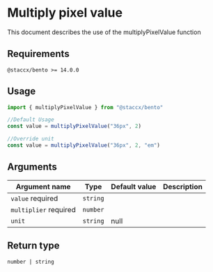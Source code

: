 
<Meta title="math/Multiply pixel value/README" />

# Multiply pixel value

<Subtitle>
  This document describes the use of the multiplyPixelValue function
</Subtitle>

## Requirements

`@staccx/bento >= 14.0.0`

## Usage

```js
import { multiplyPixelValue } from "@staccx/bento"

//Default Usage
const value = multiplyPixelValue("36px", 2)

//Override unit
const value = multiplyPixelValue("36px", 2, "em")
```

## Arguments

| Argument name                                          | Type     | Default value | Description |
| ------------------------------------------------------ | -------- | ------------- | ----------- |
| `value` <Badge status="positive">required</Badge>      | `string` |               |             |
| `multiplier` <Badge status="positive">required</Badge> | `number` |               |             |
| `unit`                                                 | `string` | null          |             |

## Return type

`number | string`
